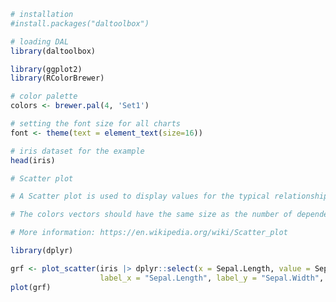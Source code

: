 ```r
# installation 
#install.packages("daltoolbox")

# loading DAL
library(daltoolbox) 
```

```r
library(ggplot2)
library(RColorBrewer)

# color palette
colors <- brewer.pal(4, 'Set1')

# setting the font size for all charts
font <- theme(text = element_text(size=16))
```

```r
# iris dataset for the example
head(iris)
```

```r
# Scatter plot

# A Scatter plot is used to display values for the typical relationship between independent and dependent variables. The first column of the dataset is the independent variable, whereas the following variables are the dependent ones. 

# The colors vectors should have the same size as the number of dependent columns. 

# More information: https://en.wikipedia.org/wiki/Scatter_plot

library(dplyr)

grf <- plot_scatter(iris |> dplyr::select(x = Sepal.Length, value = Sepal.Width, variable = Species), 
                    label_x = "Sepal.Length", label_y = "Sepal.Width", colors=colors[1:3]) + font
plot(grf)
```

